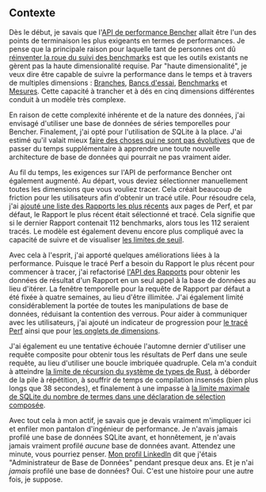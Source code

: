 ## Contexte

Dès le début, je savais que l'[API de performance Bencher][perf query]
allait être l'un des points de terminaison les plus exigeants en termes de performances.
Je pense que la principale raison pour laquelle tant de personnes ont dû [réinventer la roue du suivi des benchmarks][prior art]
est que les outils existants ne gèrent pas la haute dimensionalité requise.
Par "haute dimensionalité", je veux dire être capable de suivre la performance dans le temps et à travers de multiples dimensions :
[Branches][branch], [Bancs d'essai][testbed], [Benchmarks][benchmarks] et [Mesures][measures].
Cette capacité à trancher et à dés en cinq dimensions différentes conduit à un modèle très complexe.

En raison de cette complexité inhérente et de la nature des données,
j'ai envisagé d'utiliser une base de données de séries temporelles pour Bencher.
Finalement, j'ai opté pour l'utilisation de SQLite à la place.
J'ai estimé qu'il valait mieux [faire des choses qui ne sont pas évolutives][do things that dont scale]
que de passer du temps supplémentaire à apprendre une toute nouvelle architecture de base de données qui pourrait ne pas vraiment aider.

Au fil du temps, les exigences sur l'API de performance Bencher ont également augmenté.
Au départ, vous deviez sélectionner manuellement toutes les dimensions que vous vouliez tracer.
Cela créait beaucoup de friction pour les utilisateurs afin d'obtenir un tracé utile.
Pour résoudre cela, j'ai [ajouté une liste des Rapports les plus récents][github issue 133] aux pages de Perf,
et par défaut, le Rapport le plus récent était sélectionné et tracé.
Cela signifie que si le dernier Rapport contenait 112 benchmarks, alors tous les 112 seraient tracés.
Le modèle est également devenu encore plus compliqué avec la capacité de suivre et de visualiser [les limites de seuil][thresholds].

Avec cela à l'esprit, j'ai apporté quelques améliorations liées à la performance.
Puisque le tracé Perf a besoin du Rapport le plus récent pour commencer à tracer,
j'ai refactorisé [l'API des Rapports][reports api] pour obtenir les données de résultat d'un Rapport en un seul appel à la base de données au lieu d'itérer.
La fenêtre temporelle pour la requête de Rapport par défaut a été fixée à quatre semaines, au lieu d'être illimitée.
J'ai également limité considérablement la portée de toutes les manipulations de base de données, réduisant la contention des verrous.
Pour aider à communiquer avec les utilisateurs, j'ai ajouté un indicateur de progression pour [le tracé Perf][bencher v0317] ainsi que pour [les onglets de dimensions][bencher v045].

J'ai également eu une tentative échouée l'automne dernier d'utiliser une requête composite pour obtenir tous les résultats de Perf dans une seule requête,
au lieu d'utiliser une boucle imbriquée quadruple.
Cela m'a conduit à atteindre [la limite de récursion du système de types de Rust][recusion limit],
à déborder de la pile à répétition,
à souffrir de temps de compilation insensés (bien plus longs que 38 secondes),
et finalement à une impasse à [la limite maximale de SQLite du nombre de termes dans une déclaration de sélection composée][sqlite limits].

Avec tout cela à mon actif, je savais que je devais vraiment m'impliquer ici
et enfiler mon pantalon d'ingénieur de performance.
Je n'avais jamais profilé une base de données SQLite avant,
et honnêtement, je n'avais jamais vraiment profilé _aucune_ base de données avant.
Attendez une minute, vous pourriez penser.
[Mon profil LinkedIn][linkedin epompeii] dit que j'étais "Administrateur de Base de Données" pendant presque deux ans.
Et je n'ai _jamais_ profilé une base de données‽
Oui. C'est une histoire pour une autre fois, je suppose.

[do things that dont scale]: https://paulgraham.com/ds.html
[github issue 133]: https://github.com/bencherdev/bencher/issues/133
[recusion limit]: https://doc.rust-lang.org/reference/attributes/limits.html#the-recursion_limit-attribute
[sqlite limits]: https://www.sqlite.org/limits.html
[linkedin epompeii]: https://www.linkedin.com/in/epompeii/

[perf query]: /fr/docs/api/projects/perf/#get-v0projectsprojectperf
[prior art]: /fr/docs/reference/prior-art/#benchmark-tracking-tools
[branch]: /fr/docs/explanation/benchmarking/#branch
[testbed]: /fr/docs/explanation/benchmarking/#testbed
[benchmarks]: /fr/docs/explanation/benchmarking/#benchmarks
[measures]: /fr/docs/explanation/benchmarking/#measures
[thresholds]: /fr/docs/explanation/thresholds/
[reports api]: /fr/docs/api/projects/reports/#get-v0projectsprojectreports
[bencher v0317]: /fr/docs/reference/changelog/#v0317
[bencher v045]: /fr/docs/reference/changelog/#v045